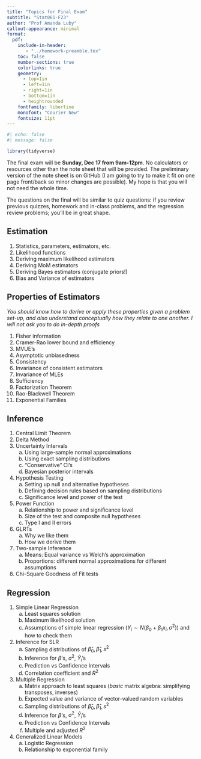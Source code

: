 ```yaml
---
title: "Topics for Final Exam"
subtitle: "Stat061-F23"
author: "Prof Amanda Luby"
callout-appearance: minimal
format:
  pdf:
    include-in-header: 
       - "../homework-preamble.tex"
    toc: false
    number-sections: true
    colorlinks: true
    geometry:
      - top=1in
      - left=1in
      - right=1in
      - bottom=1in
      - heightrounded
    fontfamily: libertine
    monofont: "Courier New"
    fontsize: 11pt
---
```


```r
#| echo: false
#| message: false

library(tidyverse)
```

The final exam will be **Sunday, Dec 17 from 9am-12pm**. No calculators or resources other than the note sheet that will be provided. The preliminary version of the note sheet is on GitHub (I am going to try to make it fit on one page front/back so minor changes are possible). My hope is that you will not need the whole time. 

The questions on the final will be similar to quiz questions: if you review previous quizzes, homework and in-class problems, and the regression review problems; you'll be in great shape. 

## Estimation 

1. Statistics, parameters, estimators, etc.
1. Likelihood functions
1. Deriving maximum likelihood estimators
1. Deriving MoM estimators 
1. Deriving Bayes estimators (conjugate priors!)
1. Bias and Variance of estimators 

## Properties of Estimators 

*You should know how to derive or apply these properties given a problem set-up, and also understand conceptually how they relate to one another. I will not ask you to do in-depth proofs*

1. Fisher information
1. Cramer-Rao lower bound and efficiency
1. MVUE's
1. Asymptotic unbiasedness
1. Consistency
1. Invariance of consistent estimators 
1. Invariance of MLEs
1. Sufficiency
1. Factorization Theorem
1. Rao-Blackwell Theorem
1. Exponential Families

## Inference

1. Central Limit Theorem
1. Delta Method
1. Uncertainty Intervals 
   a. Using large-sample normal approximations
   b. Using exact sampling distributions
   c. "Conservative" CI's 
   d. Bayesian posterior intervals 
1. Hypothesis Testing
   a. Setting up null and alternative hypotheses
   b. Defining decision rules based on sampling distributions
   c. Significance level and power of the test
1. Power Function
   a. Relationship to power and significance level
   b. Size of the test and composite null hypotheses
   c. Type I and II errors 
1. GLRTs
   a. Why we like them
   b. How we derive them 
1. Two-sample Inference
   a. Means: Equal variance vs Welch's approximation
   b. Proportions: different normal approximations for different assumptions
1. Chi-Square Goodness of Fit tests

## Regression 

1. Simple Linear Regression 
   a. Least squares solution
   b. Maximum likelihood solution
   c. Assumptions of simple linear regression ($Y_i \sim N(\beta_0 + \beta_1 x_i, \sigma^2)$) and how to check them
2. Inference for SLR
   a. Sampling distributions of $\hat\beta_0 ,\hat\beta_1, s^2$
   b. Inference for $\beta$'s, $\sigma^2$, $\hat{Y}_i$'s 
   c. Prediction vs Confidence Intervals 
   d. Correlation coefficient and $R^2$
3. Multiple Regression
   a. Matrix approach to least squares (*basic* matrix algebra: simplifying transposes, inverses)
   b. Expected value and variance of vector-valued random variables 
   c. Sampling distributions of $\hat\beta_0 ,\hat\beta_1, s^2$
   d. Inference for $\beta$'s, $\sigma^2$, $\hat{Y}_i$'s 
   e. Prediction vs Confidence Intervals 
   f. Multiple and adjusted $R^2$
4. Generalized Linear Models
   a. Logistic Regression
   b. Relationship to exponential family
